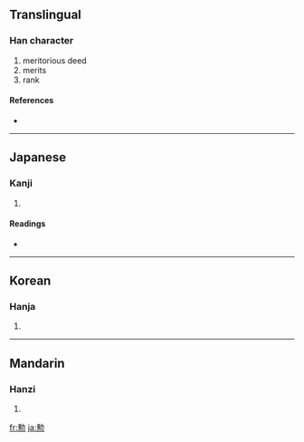 {{see|勛}}
==Translingual==

===Han character===
{{Han char|rn=19|rad=力|as=13|sn=15|four=|canj=竹尸火 (HSF)}}

# meritorious deed
# merits
# rank

====References====
* {{Han ref|kx=0149.351|dkj=02463|dj=0337.190|hdz=10381.110|uh=52F2|ud=21234}}

----

==Japanese==

===Kanji===
{{ja-kanji|grade=c|rs=力13}}

# {{defn|Japanese}}

====Readings====
* {{ja-readings|on=[[くん]] (kun)|kun=[[いさお]] (isao)}}

----

==Korean==

===Hanja===
{{ko-hanja|hangeul=훈|rv=hun|mr=hun}}

# {{defn|Korean}}

----

==Mandarin==

===Hanzi===
{{cmn-hanzi|pin=[[xūn]] ([[xun1]])|wg=hsün<sup>1</sup>}}

# {{defn|Mandarin}}

[[fr:勲]]
[[ja:勲]]